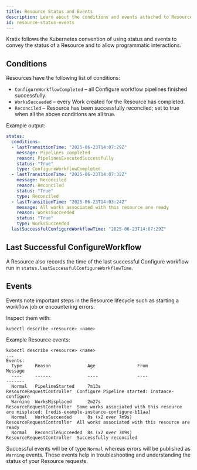 ```yaml
---
title: Resource Status and Events
description: Learn about the conditions and events attached to Resource requests.
id: resource-status-events
---
```


Kratix follows the Kubernetes convention of using status and events to convey the status of a Resource and to allow
programmatic interactions.

## Conditions

Resources have the following list of conditions:

- `ConfigureWorkflowCompleted` – all Configure workflow pipelines finished successfully.
- `WorksSucceeded` – every Work created for the Resource has completed.
- `Reconciled` – Resource has been successfully reconciled; set to true when all the above conditions are all true.

Example output:

```yaml
status:
  conditions:
  - lastTransitionTime: "2025-06-23T14:07:29Z"
    message: Pipelines completed
    reason: PipelinesExecutedSuccessfully
    status: "True"
    type: ConfigureWorkflowCompleted
  - lastTransitionTime: "2025-06-23T14:07:32Z"
    message: Reconciled
    reason: Reconciled
    status: "True"
    type: Reconciled
  - lastTransitionTime: "2025-06-23T14:03:24Z"
    message: All works associated with this resource are ready
    reason: WorksSucceeded
    status: "True"
    type: WorksSucceeded
  lastSuccessfulConfigureWorkflowTime: "2025-06-23T14:07:29Z"
```

## Last Successful ConfigureWorkflow

A Resource also records the time of the last successful Configure workflow run in `status.lastSuccessfulConfigureWorkflowTime`.

## Events

Events note important steps in the Resource lifecycle such as starting a workflow job or encountering errors.

Inspect them with:

```bash
kubectl describe <resource> <name>
```

Example Resource events:
```
kubectl describe <resource> <name>
...
Events:
  Type     Reason              Age                From                       Message
  ----     ------              ----               ----                       -------
  Normal   PipelineStarted     7m13s              ResourceRequestController  Configure Pipeline started: instance-configure
  Warning  WorksMisplaced      2m27s              ResourceRequestController  Some works associated with this resource are misplaced: [redis-example-instance-configure-b11aa]
  Normal   WorksSucceeded      8s (x2 over 7m9s)  ResourceRequestController  All works associated with this resource are ready
  Normal   ReconcileSucceeded  8s (x2 over 7m9s)  ResourceRequestController  Successfully reconciled
```

Successful events will be of type `Normal` whereas errors will be published as `Warning` events.
These events help in troubleshooting and understanding the status of your Resource requests.
